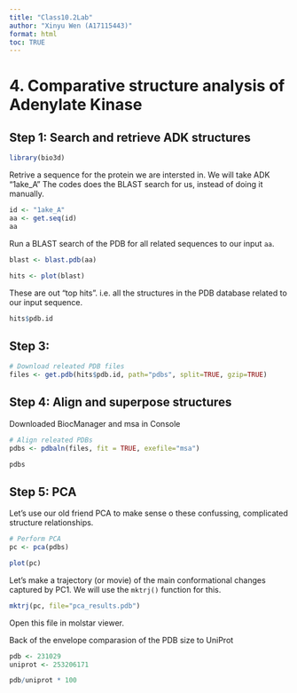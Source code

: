 ```yaml
---
title: "Class10.2Lab"
author: "Xinyu Wen (A17115443)"
format: html
toc: TRUE
---
```


# 4. Comparative structure analysis of Adenylate Kinase

## Step 1: Search and retrieve ADK structures
```r
library(bio3d)
```

Retrive a sequence for the protein we are intersted in. We will take ADK "1ake_A"
The codes does the BLAST search for us, instead of doing it manually.
```r
id <- "1ake_A"
aa <- get.seq(id)
aa
```

Run a BLAST search of the PDB for all related sequences to our input `aa`.
```r
blast <- blast.pdb(aa)
```

```r
hits <- plot(blast)
```

These are out "top hits". i.e. all the structures in the PDB database related to our input sequence.
```r
hits$pdb.id
```

## Step 3: 
```r
# Download releated PDB files
files <- get.pdb(hits$pdb.id, path="pdbs", split=TRUE, gzip=TRUE)
```


## Step 4: Align and superpose structures

Downloaded BiocManager and msa in Console

```r
# Align releated PDBs
pdbs <- pdbaln(files, fit = TRUE, exefile="msa")
```

```r
pdbs
```

## Step 5: PCA
Let's use our old friend PCA to make sense o these confussing, complicated structure relationships.

```r
# Perform PCA
pc <- pca(pdbs)
```


```r
plot(pc)
```

Let's make a trajectory (or movie) of the main conformational changes captured by PC1. We will use the `mktrj()` function for this.
```r
mktrj(pc, file="pca_results.pdb")
```
Open this file in molstar viewer.

Back of the envelope comparasion of the PDB size to UniProt
```r
pdb <- 231029
uniprot <- 253206171

pdb/uniprot * 100
```








